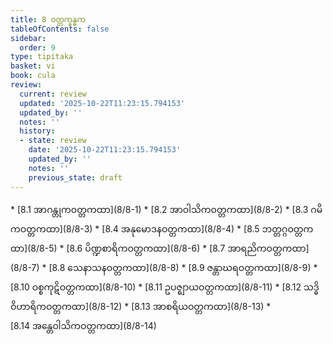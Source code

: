 ```yaml
---
title: 8 ဝတ္တက္ခန္ဓက
tableOfContents: false
sidebar:
  order: 9
type: tipitaka
basket: vi
book: cula
review:
  current: review
  updated: '2025-10-22T11:23:15.794153'
  updated_by: ''
  notes: ''
  history:
  - state: review
    date: '2025-10-22T11:23:15.794153'
    updated_by: ''
    notes: ''
    previous_state: draft
---
```



<ReviewStatus review={frontmatter.review} showDetails={true} />

<HypothesisAnnotation frontmatter={frontmatter} />

<DynamicBreadcrumb />



<TableOfContents book="cula" section="8">
* [8.1 အာဂန္တုကဝတ္တကထာ](8/8-1)
* [8.2 အာဝါသိကဝတ္တကထာ](8/8-2)
* [8.3 ဂမိကဝတ္တကထာ](8/8-3)
* [8.4 အနုမောဒနဝတ္တကထာ](8/8-4)
* [8.5 ဘတ္တဂ္ဂဝတ္တကထာ](8/8-5)
* [8.6 ပိဏ္ဍစာရိကဝတ္တကထာ](8/8-6)
* [8.7 အာရညိကဝတ္တကထာ](8/8-7)
* [8.8 သေနာသနဝတ္တကထာ](8/8-8)
* [8.9 ဇန္တာဃရဝတ္တကထာ](8/8-9)
* [8.10 ဝစ္စကုဋိဝတ္တကထာ](8/8-10)
* [8.11 ဥပဇ္ဈာယဝတ္တကထာ](8/8-11)
* [8.12 သဒ္ဓိဝိဟာရိကဝတ္တကထာ](8/8-12)
* [8.13 အာစရိယဝတ္တကထာ](8/8-13)
* [8.14 အန္တေဝါသိကဝတ္တကထာ](8/8-14)
</TableOfContents>